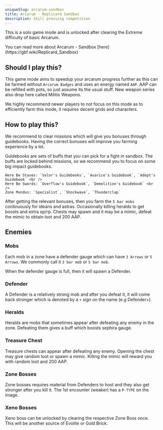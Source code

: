 ```yaml
---
uniqueSlug: arcarum-sandbox
title: Arcarum - Replicard Sandbox
description: Skill pressing competition
---
```


This is a solo game mode and is unlocked after clearing the Extreme difficulty of basic Arcarum.

<Callout type="default">
    You can read more about Arcarum - Sandbox
    [here](https://gbf.wiki/Replicard_Sandbox)
</Callout>

## Should I play this?

This game mode aims to speedup your arcarum progress further
as this can be farmed without `Arcarum Badges` and uses an energy named `AAP`.
AAP can be refilled with pots, so just assume its the usual stuff.
New weapon series also drop here called Militis Weapons.

<Callout type="default">
    We highly recommend newer players to not focus on this
    mode as to efficiently farm this mode, it requires
    decent grids and characters.
</Callout>

## How to play this?

We recommend to clear missions which will give you bonuses through guidebooks.
Having the correct bonuses will improve you farming experience by a lot.

<Callout type="default">
	Guidebooks are sets of buffs that you can pick for a fight in sandbox. The
	buffs are locked behind missions, so we recommend you to focus on some big
	impact guidebooks.

    Here Be Staves: `Valor's Guidebooks`, `Avarice's Guidebook`, `Adept's Guidebook` <br />
    Here Be Swords: `Overflow's Guidebook`, `Demolition's Guidebook` <br />
    Zone Mundus: `Specialist`, `Shockwave`, `Thunderclap`

After getting the relevant bonuses, then you farm the `5 bar mobs` continuously for ideans and astras.
Occasionally killing heralds to get boosts and extra xp/rp.
Chests may spawn and it may be a mimic, defeat the mimic to obtain loot and 200 AAP.

</Callout>

## Enemies

### Mobs

Each mob in a zone have a defender gauge which can have `3 Arrows` or `5 Arrows`.
We commonly call it `3 bar mob` or `5 bar mob`.

When the defender gauge is full, then it will spawn a Defender.

### Defender

A Defender is a relatively strong mob and after you defeat it,
it will come back stronger which is denoted by a `+` sign on the name (e.g Defender+).

### Heralds

Heralds are mobs that sometimes appear after defeating any enemy in the zone.
Defeating them gives a buff which boosts sephira gauge.

### Treasure Chest

Treasure chests can appear after defeating any enemy.
Opening the chest may give random loot or spawn a mimic.
Killing the mimic will reward you with random loot and 200 AAP.

### Zone Bosses

Zone bosses requires material from Defenders to host and they also get stronger after you kill it.
The 1st encounter (weaker) has a `P-TYPE` on the image.

### Xeno Bosses

Xeno boss can be unlocked by clearing the respective Zone Boss once.
This will be another source of Evolite or Gold Brick.
